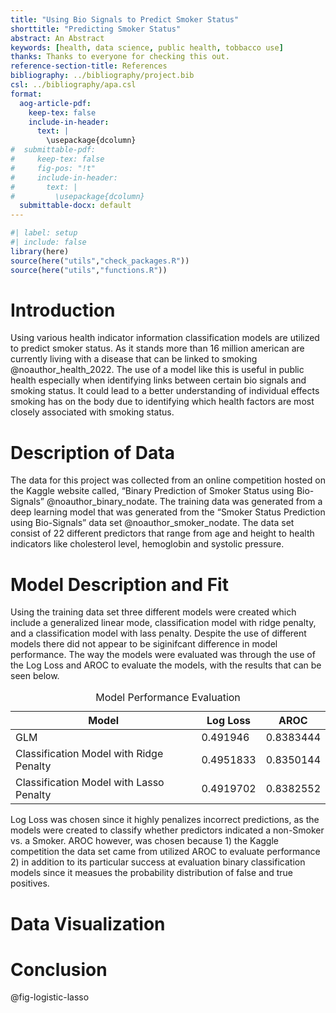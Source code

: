 ```yaml
---
title: "Using Bio Signals to Predict Smoker Status"
shorttitle: "Predicting Smoker Status"
abstract: An Abstract
keywords: [health, data science, public health, tobbacco use]
thanks: Thanks to everyone for checking this out.
reference-section-title: References
bibliography: ../bibliography/project.bib
csl: ../bibliography/apa.csl
format:
  aog-article-pdf:
    keep-tex: false
    include-in-header: 
      text: |
        \usepackage{dcolumn}
#  submittable-pdf:
#     keep-tex: false
#     fig-pos: "!t"
#     include-in-header: 
#       text: |
#         \usepackage{dcolumn}
  submittable-docx: default
---
```


```r
#| label: setup
#| include: false
library(here)
source(here("utils","check_packages.R"))
source(here("utils","functions.R"))
```

# Introduction

Using various health indicator information classification models are utilized to predict smoker status. As it stands more than 16 million american are currently living with a disease that can be linked to smoking @noauthor_health_2022. The use of a model like this is useful in public health especially when identifying links between certain bio signals and smoking status. It could lead to a better understanding of individual effects smoking has on the body due to identifying which health factors are most closely associated with smoking status.

# Description of Data

The data for this project was collected from an online competition hosted on the Kaggle website called, "Binary Prediction of Smoker Status using Bio-Signals" @noauthor_binary_nodate. The training data was generated from a deep learning model that was generated from the "Smoker Status Prediction using Bio-Signals" data set @noauthor_smoker_nodate. The data set consist of 22 different predictors that range from age and height to health indicators like cholesterol level, hemoglobin and systolic pressure.

# Model Description and Fit

Using the training data set three different models were created which include a generalized linear mode, classification model with ridge penalty, and a classification model with lass penalty. Despite the use of different models there did not appear to be siginifcant difference in model performance. The way the models were evaluated was through the use of the Log Loss and AROC to evaluate the models, with the results that can be seen below.

| Model                                   | Log Loss  | AROC      |
|-----------------------------------------|-----------|-----------|
| GLM                                     | 0.491946  | 0.8383444 |
| Classification Model with Ridge Penalty | 0.4951833 | 0.8350144 |
| Classification Model with Lasso Penalty | 0.4919702 | 0.8382552 |

: Model Performance Evaluation

Log Loss was chosen since it highly penalizes incorrect predictions, as the models were created to classify whether predictors indicated a non-Smoker vs. a Smoker. AROC however, was chosen because 1) the Kaggle competition the data set came from utilized AROC to evaluate performance 2) in addition to its particular success at evaluation binary classification models since it measues the probability distribution of false and true positives.

# Data Visualization

# Conclusion

@fig-logistic-lasso
